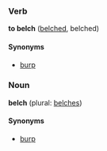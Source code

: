 ===Verb===
'''to belch''' ([[belched]], belched)

====Synonyms====
*[[burp]]

===Noun===
'''belch''' (plural: [[belches]])

====Synonyms====
*[[burp]]